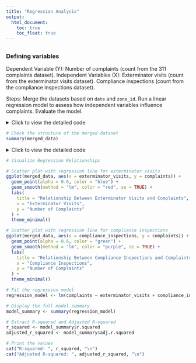 ```yaml
---
title: "Regression Analysis"
output: 
  html_document:
    toc: true
    toc_float: true
---
```


## 

### Defining variables
Dependent Variable (Y): Number of complaints (count from the 311 complaints dataset).
Independent Variables (X):
Exterminator visits (count from the exterminator visits dataset).
Compliance inspections (count from the compliance inspections dataset).

Steps:
Merge the datasets based on <code>date</code> and <code>zone_id</code>.
Run a linear regression model to assess how independent variables influence complaints.
Evaluate the model.

<details>
<summary>Click to view the detailed code</summary>

```r
library(dplyr)
library(ggplot2)
library(broom)  # For model summary

# Load cleaned datasets
complaints_data <- read.csv("cleaned_311_complaints.csv")
exterminator_data <- read.csv("cleaned_exterminator_visits.csv")
inspections_data <- read.csv("cleaned_compliance_inspections.csv")

# Aggregate complaints data
complaints_data <- complaints_data %>%
  group_by(date, zone_id, region) %>%
  summarise(complaints = sum(count, na.rm = TRUE), .groups = "drop")

# Aggregate exterminator visits data
exterminator_data <- exterminator_data %>%
  group_by(date, zone_id, region) %>%
  summarise(exterminator_visits = sum(count, na.rm = TRUE), .groups = "drop")

# Aggregate compliance inspections data
inspections_data <- inspections_data %>%
  group_by(date, zone_id, region) %>%
  summarise(compliance_inspections = sum(count, na.rm = TRUE), .groups = "drop")

# Merge datasets by date, zone_id, and region
merged_data <- complaints_data %>%
  inner_join(exterminator_data, by = c("date", "zone_id", "region")) %>%
  inner_join(inspections_data, by = c("date", "zone_id", "region"))



```
</details>

```r
# Check the structure of the merged dataset
summary(merged_data)

```
<details>
<summary>Click to view the detailed code</summary>
```r
# Run Linear Regression: Complaints ~ Exterminator Visits + Compliance Inspections
regression_model <- lm(complaints ~ exterminator_visits + compliance_inspections, data = merged_data)

# Display Model Summary
model_summary <- summary(regression_model)
print(model_summary)

# Extract Regression Coefficients
coefficients <- broom::tidy(regression_model)
print(coefficients)

# Evaluate Model Fit: Extract R-squared and Adjusted R-squared
r_squared <- model_summary$r.squared
adjusted_r_squared <- model_summary$adj.r.squared

# Print R-squared and Adjusted R-squared
cat("R-squared: ", r_squared, "\n")
cat("Adjusted R-squared: ", adjusted_r_squared, "\n")

```
</details>

```r
# Visualize Regression Relationships

# Scatter plot with regression line for exterminator visits
ggplot(merged_data, aes(x = exterminator_visits, y = complaints)) +
  geom_point(alpha = 0.6, color = "blue") +
  geom_smooth(method = "lm", color = "red", se = TRUE) +
  labs(
    title = "Relationship Between Exterminator Visits and Complaints",
    x = "Exterminator Visits",
    y = "Number of Complaints"
  ) +
  theme_minimal()

# Scatter plot with regression line for compliance inspections
ggplot(merged_data, aes(x = compliance_inspections, y = complaints)) +
  geom_point(alpha = 0.6, color = "green") +
  geom_smooth(method = "lm", color = "purple", se = TRUE) +
  labs(
    title = "Relationship Between Compliance Inspections and Complaints",
    x = "Compliance Inspections",
    y = "Number of Complaints"
  ) +
  theme_minimal()
```

```r
# Fit the regression model
regression_model <- lm(complaints ~ exterminator_visits + compliance_inspections, data = merged_data)

# Display the full model summary
model_summary <- summary(regression_model)

# Extract R-squared and Adjusted R-squared
r_squared <- model_summary$r.squared
adjusted_r_squared <- model_summary$adj.r.squared

# Print the values
cat("R-squared: ", r_squared, "\n")
cat("Adjusted R-squared: ", adjusted_r_squared, "\n")
```

